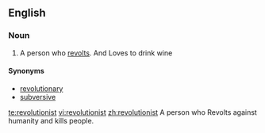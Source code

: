 ==English==

===Noun===
{{en-noun}}

#A person who [[revolt]]s. And Loves to drink wine

====Synonyms====
*[[revolutionary]]
*[[subversive]]

[[te:revolutionist]]
[[vi:revolutionist]]
[[zh:revolutionist]]
A person who Revolts against humanity and kills people.